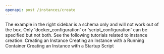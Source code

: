 ```yaml
---
openapi: post /instances/create
---
```


<Note>
  The example in the right sidebar is a schema only and will not work out of the box. Only 'docker_configuration' or 'script_configuration' can be specified but not both.
</Note>
See the following tutorials related to instance creation:

<Card href="/getting-started/quickstart#launching-the-instance">
  Creating an Instance
</Card>
<Card href="/guides/dockercontainers">
  Creating an Instance with a Running Container
</Card>
<Card href="/guides/startupscript">
  Creating an Instance with a Startup Script
</Card>

